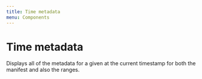 ```yaml
---
title: Time metadata
menu: Components
---
```




# Time metadata
Displays all of the metadata for a given at the current timestamp for both the manifest
and also the ranges.

<PropsTable of={TimeMetadata} />

<Playground>
  <TimeMetadata
    ranges={DEMO_DATA}
    currentTime={300}
    runtime={1000}
    manifestLabel="Manifest label"
    manifestSummary="Manifest Summary"
  />
</Playground>